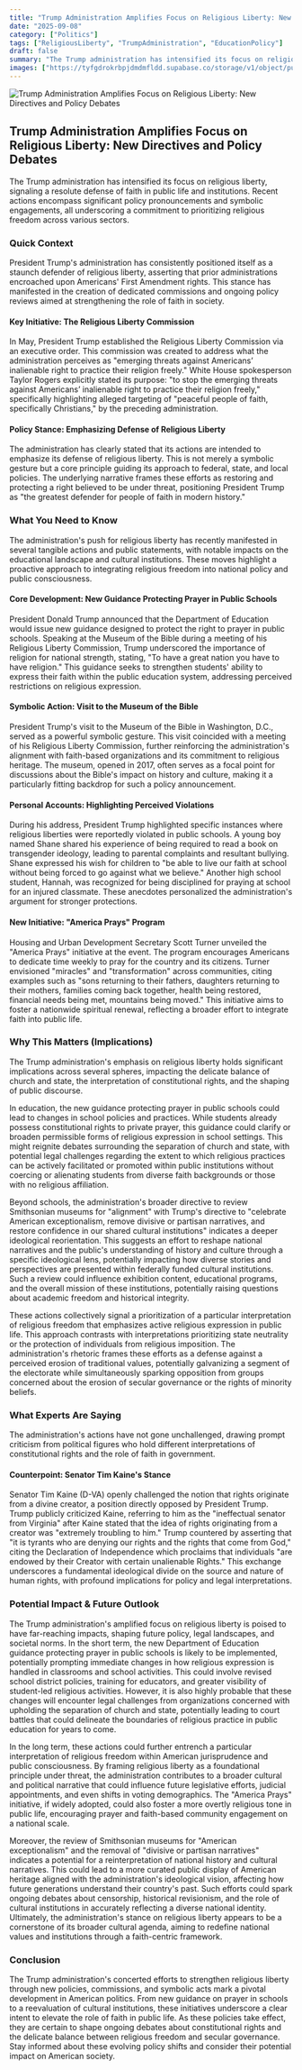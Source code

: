 ```yaml
---
title: "Trump Administration Amplifies Focus on Religious Liberty: New Directives and Policy Debates"
date: "2025-09-08"
category: ["Politics"]
tags: ["ReligiousLiberty", "TrumpAdministration", "EducationPolicy"]
draft: false
summary: "The Trump administration has intensified its focus on religious liberty, signaling a resolute defense of faith in public life and institutions. Recent actions encompass significant policy pronouncements and symbolic engagements, all underscoring a commitment to prioritizing religious freedom across various sectors."
images: ["https://tyfgdrokrbpjdmdmfldd.supabase.co/storage/v1/object/public/image/2025-09-08-14-04-58-784-04-00.jpg"]
---
```



![Trump Administration Amplifies Focus on Religious Liberty: New Directives and Policy Debates](https://tyfgdrokrbpjdmdmfldd.supabase.co/storage/v1/object/public/image/2025-09-08-14-04-58-784-04-00.jpg)

## Trump Administration Amplifies Focus on Religious Liberty: New Directives and Policy Debates

The Trump administration has intensified its focus on religious liberty, signaling a resolute defense of faith in public life and institutions. Recent actions encompass significant policy pronouncements and symbolic engagements, all underscoring a commitment to prioritizing religious freedom across various sectors.

### Quick Context

President Trump's administration has consistently positioned itself as a staunch defender of religious liberty, asserting that prior administrations encroached upon Americans' First Amendment rights. This stance has manifested in the creation of dedicated commissions and ongoing policy reviews aimed at strengthening the role of faith in society.

#### Key Initiative: The Religious Liberty Commission

In May, President Trump established the Religious Liberty Commission via an executive order. This commission was created to address what the administration perceives as "emerging threats against Americans’ inalienable right to practice their religion freely." White House spokesperson Taylor Rogers explicitly stated its purpose: "to stop the emerging threats against Americans’ inalienable right to practice their religion freely," specifically highlighting alleged targeting of "peaceful people of faith, specifically Christians," by the preceding administration.

#### Policy Stance: Emphasizing Defense of Religious Liberty

The administration has clearly stated that its actions are intended to emphasize its defense of religious liberty. This is not merely a symbolic gesture but a core principle guiding its approach to federal, state, and local policies. The underlying narrative frames these efforts as restoring and protecting a right believed to be under threat, positioning President Trump as "the greatest defender for people of faith in modern history."

### What You Need to Know

The administration's push for religious liberty has recently manifested in several tangible actions and public statements, with notable impacts on the educational landscape and cultural institutions. These moves highlight a proactive approach to integrating religious freedom into national policy and public consciousness.

#### Core Development: New Guidance Protecting Prayer in Public Schools

President Donald Trump announced that the Department of Education would issue new guidance designed to protect the right to prayer in public schools. Speaking at the Museum of the Bible during a meeting of his Religious Liberty Commission, Trump underscored the importance of religion for national strength, stating, "To have a great nation you have to have religion." This guidance seeks to strengthen students' ability to express their faith within the public education system, addressing perceived restrictions on religious expression.

#### Symbolic Action: Visit to the Museum of the Bible

President Trump's visit to the Museum of the Bible in Washington, D.C., served as a powerful symbolic gesture. This visit coincided with a meeting of his Religious Liberty Commission, further reinforcing the administration's alignment with faith-based organizations and its commitment to religious heritage. The museum, opened in 2017, often serves as a focal point for discussions about the Bible's impact on history and culture, making it a particularly fitting backdrop for such a policy announcement.

#### Personal Accounts: Highlighting Perceived Violations

During his address, President Trump highlighted specific instances where religious liberties were reportedly violated in public schools. A young boy named Shane shared his experience of being required to read a book on transgender ideology, leading to parental complaints and resultant bullying. Shane expressed his wish for children to "be able to live our faith at school without being forced to go against what we believe." Another high school student, Hannah, was recognized for being disciplined for praying at school for an injured classmate. These anecdotes personalized the administration's argument for stronger protections.

#### New Initiative: "America Prays" Program

Housing and Urban Development Secretary Scott Turner unveiled the "America Prays" initiative at the event. The program encourages Americans to dedicate time weekly to pray for the country and its citizens. Turner envisioned "miracles" and "transformation" across communities, citing examples such as "sons returning to their fathers, daughters returning to their mothers, families coming back together, health being restored, financial needs being met, mountains being moved." This initiative aims to foster a nationwide spiritual renewal, reflecting a broader effort to integrate faith into public life.

### Why This Matters (Implications)

The Trump administration's emphasis on religious liberty holds significant implications across several spheres, impacting the delicate balance of church and state, the interpretation of constitutional rights, and the shaping of public discourse.

In education, the new guidance protecting prayer in public schools could lead to changes in school policies and practices. While students already possess constitutional rights to private prayer, this guidance could clarify or broaden permissible forms of religious expression in school settings. This might reignite debates surrounding the separation of church and state, with potential legal challenges regarding the extent to which religious practices can be actively facilitated or promoted within public institutions without coercing or alienating students from diverse faith backgrounds or those with no religious affiliation.

Beyond schools, the administration's broader directive to review Smithsonian museums for "alignment" with Trump's directive to "celebrate American exceptionalism, remove divisive or partisan narratives, and restore confidence in our shared cultural institutions" indicates a deeper ideological reorientation. This suggests an effort to reshape national narratives and the public's understanding of history and culture through a specific ideological lens, potentially impacting how diverse stories and perspectives are presented within federally funded cultural institutions. Such a review could influence exhibition content, educational programs, and the overall mission of these institutions, potentially raising questions about academic freedom and historical integrity.

These actions collectively signal a prioritization of a particular interpretation of religious freedom that emphasizes active religious expression in public life. This approach contrasts with interpretations prioritizing state neutrality or the protection of individuals from religious imposition. The administration's rhetoric frames these efforts as a defense against a perceived erosion of traditional values, potentially galvanizing a segment of the electorate while simultaneously sparking opposition from groups concerned about the erosion of secular governance or the rights of minority beliefs.

### What Experts Are Saying

The administration's actions have not gone unchallenged, drawing prompt criticism from political figures who hold different interpretations of constitutional rights and the role of faith in government.

#### Counterpoint: Senator Tim Kaine's Stance

Senator Tim Kaine (D-VA) openly challenged the notion that rights originate from a divine creator, a position directly opposed by President Trump. Trump publicly criticized Kaine, referring to him as the "ineffectual senator from Virginia" after Kaine stated that the idea of rights originating from a creator was "extremely troubling to him." Trump countered by asserting that "it is tyrants who are denying our rights and the rights that come from God," citing the Declaration of Independence which proclaims that individuals "are endowed by their Creator with certain unalienable Rights." This exchange underscores a fundamental ideological divide on the source and nature of human rights, with profound implications for policy and legal interpretations.

### Potential Impact & Future Outlook

The Trump administration's amplified focus on religious liberty is poised to have far-reaching impacts, shaping future policy, legal landscapes, and societal norms. In the short term, the new Department of Education guidance protecting prayer in public schools is likely to be implemented, potentially prompting immediate changes in how religious expression is handled in classrooms and school activities. This could involve revised school district policies, training for educators, and greater visibility of student-led religious activities. However, it is also highly probable that these changes will encounter legal challenges from organizations concerned with upholding the separation of church and state, potentially leading to court battles that could delineate the boundaries of religious practice in public education for years to come.

In the long term, these actions could further entrench a particular interpretation of religious freedom within American jurisprudence and public consciousness. By framing religious liberty as a foundational principle under threat, the administration contributes to a broader cultural and political narrative that could influence future legislative efforts, judicial appointments, and even shifts in voting demographics. The "America Prays" initiative, if widely adopted, could also foster a more overtly religious tone in public life, encouraging prayer and faith-based community engagement on a national scale.

Moreover, the review of Smithsonian museums for "American exceptionalism" and the removal of "divisive or partisan narratives" indicates a potential for a reinterpretation of national history and cultural narratives. This could lead to a more curated public display of American heritage aligned with the administration's ideological vision, affecting how future generations understand their country's past. Such efforts could spark ongoing debates about censorship, historical revisionism, and the role of cultural institutions in accurately reflecting a diverse national identity. Ultimately, the administration's stance on religious liberty appears to be a cornerstone of its broader cultural agenda, aiming to redefine national values and institutions through a faith-centric framework.

### Conclusion

The Trump administration's concerted efforts to strengthen religious liberty through new policies, commissions, and symbolic acts mark a pivotal development in American politics. From new guidance on prayer in schools to a reevaluation of cultural institutions, these initiatives underscore a clear intent to elevate the role of faith in public life. As these policies take effect, they are certain to shape ongoing debates about constitutional rights and the delicate balance between religious freedom and secular governance. Stay informed about these evolving policy shifts and consider their potential impact on American society.


